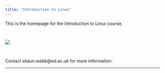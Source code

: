 ```yaml
---
title: "Introduction to Linux"
---
```


This is the homepage for the Introduction to Linux course.

<br>

![](images/logo.png)

</br>

Contact shaun.webb\@ed.ac.uk for more information.

------------------------------------------------------------------------

